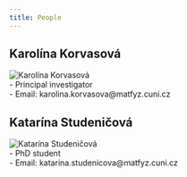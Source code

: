 ```yaml
---
title: People
---
```



## Karolína Korvasová
![Karolína Korvasová](KK_Icon.jpeg)\
- Principal investigator\
- Email: karolina.korvasova@matfyz.cuni.cz

## Katarína Studeničová
![Katarína Studeničová](Katarina_whiteboard.jpg)\
- PhD student\
- Email: katarina.studenicova@matfyz.cuni.cz


